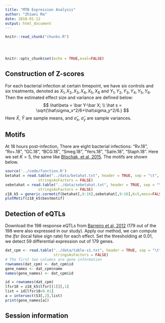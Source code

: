 ```yaml
---
title: "MTB Expression Analysis"
author: "Zhiwei Ma"
date: 2018-01-12
output: html_document
---
```


<!-- The file analysis/chunks.R contains chunks that define default settings
shared across the workflowr files. -->
```r
knitr::read_chunk("chunks.R")
```

<!-- Update knitr chunk options -->
```r
```

<!-- Insert the date the file was last updated -->
```r
```

<!-- Insert the code version (Git commit SHA1) if Git repository exists and R
 package git2r is installed -->
```r
```

```r
knitr::opts_chunk$set(echo = TRUE,eval=FALSE)
```

<!-- Add your analysis here -->

## Construction of Z-scores

For each bacterial infection at certain timepoint, we have six controls and six treatments, denoted as $X_1,X_2,X_3,X_4,X_5,X_6$ and $Y_1,Y_2,Y_3,Y_4,Y_5,Y_6$. Then the estimated effect size and variance are defined below:
$$
\hat\beta = \bar Y-\bar X; \\
\hat s = \sqrt{\hat\sigma_x^2/6+\hat\sigma_y^2/6.}
$$
Here $\bar X$, $\bar Y$ are sample means, and $\hat\sigma_x$, $\hat\sigma_y$ are sample 
variances.

## Motifs

At 18 hours post-infection, There are eight bacterial infections: "Rv.18", "Rv+.18", "GC.18", "BCG.18", "Smeg.18", "Yers.18", "Salm.18", "Staph.18". Here we set $K=5$, the same like [Blischak, et al, 2015](https://www.nature.com/articles/srep16882). The motifs are shown below. 

```r
source('../code/function.R')
betahat = read.table("../data/betahat.txt", header = TRUE, sep = "\t",
               stringsAsFactors = FALSE)
sebetahat = read.table("../data/sebetahat.txt", header = TRUE, sep = "\t",
               stringsAsFactors = FALSE)
z18_k5 = generic.cormotif(betahat[,9:16],sebetahat[,9:16],K=5,mess=FALSE)
plotMotif(z18_k5$bestmotif)
```

## Detection of eQTLs

Download the 198 response eQTLs from [Barreiro et al, 2012](https://www.ncbi.nlm.nih.gov/pubmed/22233810) (179 out of the 198 were also expressed in our study). Apply our method, we can compute the $lfsr$ (local false sign rate) for each effect. Set the thresholding at 0.01, we detect 59 differential expression out of 179 genes. 

```r
dat_cpm <- read.table("../data/table-s1.txt", header = TRUE, sep = "\t",
                      stringsAsFactors = FALSE)
# The first two columns are gene information
rownames(dat_cpm) <- dat_cpm$id
gene_names <- dat_cpm$name
names(gene_names) <- dat_cpm$id

id = rownames(dat_cpm)
lfsr18 = z18_k5$lfsr[[1]][,1] 
list = id[lfsr18<0.01]
a = intersect(S3[,2],list)
print(gene_names[a])
```

## Session information

<!-- Insert the session information into the document -->
```r
```
